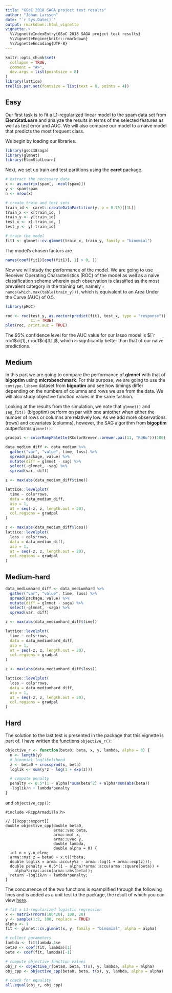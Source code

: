 ```yaml
---
title: "GSoC 2018 SAGA project test results"
author: "Johan Larsson"
date: "`r Sys.Date()`"
output: rmarkdown::html_vignette
vignette: >
  %\VignetteIndexEntry{GSoC 2018 SAGA project test results}
  %\VignetteEngine{knitr::rmarkdown}
  %\VignetteEncoding{UTF-8}
---
```


```r
knitr::opts_chunk$set(
  collapse = TRUE,
  comment = "#>",
  dev.args = list(pointsize = 8)
)
library(lattice)
trellis.par.set(fontsize = list(text = 8, points = 4))
```

## Easy

Our first task is to fit a L1-regularized linear model to the spam data set
from **ElemStatLearn** and analyze the results in terms of the selected
features as well as test error and AUC. We will also compare our model to a
naive model that predicts the most frequent class.

We begin by loading our libraries.

```r
library(gsoc18saga)
library(glmnet)
library(ElemStatLearn)
```

Next, we set up train and test partitions using the **caret** package.

```r
# extract the necessary data
x <- as.matrix(spam[, -ncol(spam)])
y <- spam$spam
n <- nrow(x)

# create train and test sets
train_id <- caret::createDataPartition(y, p = 0.75)[[1L]]
train_x <- x[train_id, ]
train_y <- y[train_id]
test_x <- x[-train_id, ]
test_y <- y[-train_id]

# train the model
fit1 <- glmnet::cv.glmnet(train_x, train_y, family = "binomial")
```

The model's chosen factors are

```r
names(coef(fit1)[coef(fit1)[, 1] > 0, ])
```

Now we will study the performance of the model. We are going to use
Receiver Operating Characteristics (ROC) of the model as well as a
naive classification scheme wherein each observation is classified
as the most prevalent category in the training set, namely
``r names(which.max(table(train_y)))``, which is equivalent to an Area Under
the Curve (AUC) of 0.5.

```r
library(pROC)

roc <- roc(test_y, as.vector(predict(fit1, test_x, type = "response")),
           ci = TRUE)
plot(roc, print.auc = TRUE)
```

The 95% confidence level for the AUC value for our
lasso model is $[`r roc1$ci[1]`, `r roc1$ci[3]`]$, which
is signficantly better than that of our naive predictions.

## Medium

In this part we are going to compare the performance of **glmnet** with
that of **bigoptim** using **microbenchmark**. For this purpose,
we are going to use the `covtype.libsvm` dataset from **bigoptim**
and see how timings differ depending on the numbers of columns and rows we
use from the data. We will also study objective function values in the
same fashion.

Looking at the results from the simulation, we note that `glmnet()` and
`sag_fit()` (bigoptim) perform on par with one antother
when either the number of rows or columns are relatively low.
As we add more observations (rows) and covariates (columns), however,
the SAG algorithm from **bigoptim** outperforms `glmnet()`.

```r
gradpal <- colorRampPalette(RColorBrewer::brewer.pal(11, "RdBu"))(100)

data_medium_diff <- data_medium %>%
  gather("var", "value", time, loss) %>%
  spread(package, value) %>%
  mutate(diff = glmnet - sag) %>%
  select(-glmnet, -sag) %>%
  spread(var, diff)

z <- max(abs(data_medium_diff$time))

lattice::levelplot(
  time ~ cols*rows, 
  data = data_medium_diff,
  asp = 1,
  at = seq(-z, z, length.out = 20),
  col.regions = gradpal
)
```

```r
z <- max(abs(data_medium_diff$loss))
lattice::levelplot(
  loss ~ cols*rows,
  data = data_medium_diff,
  asp = 1,
  at = seq(-z, z, length.out = 20),
  col.regions = gradpal
)
```


## Medium-hard
 
```r
data_mediumhard_diff <- data_mediumhard %>%
  gather("var", "value", time, loss) %>%
  spread(package, value) %>%
  mutate(diff = glmnet - saga) %>%
  select(-glmnet, -saga) %>%
  spread(var, diff)

z <- max(abs(data_mediumhard_diff$time))

lattice::levelplot(
  time ~ cols*rows, 
  data = data_mediumhard_diff,
  asp = 1,
  at = seq(-z, z, length.out = 20),
  col.regions = gradpal
)
```

```r
z <- max(abs(data_mediumhard_diff$loss))

lattice::levelplot(
  loss ~ cols*rows, 
  data = data_mediumhard_diff,
  asp = 1,
  at = seq(-z, z, length.out = 20),
  col.regions = gradpal
)
```

## Hard

The solution to the last test is presented in the package that
this vignette is part of. I have written the functions `objective_r()`:

```r
objective_r <- function(beta0, beta, x, y, lambda, alpha = 0) {
  n <- length(y)
  # binomial loglikelihood
  z <- beta0 + crossprod(x, beta)
  loglik <- sum(y*z - log(1 + exp(z)))

  # compute penalty
  penalty <- 0.5*(1 - alpha)*sum(beta^2) + alpha*sum(abs(beta))
  -loglik/n + lambda*penalty
}
```

and `objective_cpp()`: 

```Rcpp
#include <RcppArmadillo.h>

// [[Rcpp::export]]
double objective_cpp(double beta0,
                     arma::vec beta,
                     arma::mat x,
                     arma::uvec y,
                     double lambda,
                     double alpha = 0) {
  int n = y.n_elem;
  arma::mat z = beta0 + x.t()*beta;
  double loglik = arma::accu(y%z - arma::log(1 + arma::exp(z)));
  double penalty = 0.5*(1 - alpha)*arma::accu(arma::square(beta)) +
    alpha*arma::accu(arma::abs(beta));
  return -loglik/n + lambda*penalty;
}
```

The concurrence of the two functions is examplified through the following lines
and is added as a unit test to the package, the result of which you
can view [here](https://travis-ci.org/jolars/gsoc18saga).

```r
# fit a L1-regularized logistic regression
x <- matrix(rnorm(100*20), 100, 20)
y <- sample(1:2, 100, replace = TRUE)
alpha <- 1
fit <- glmnet::cv.glmnet(x, y, family = "binomial", alpha = alpha)

# collect parameters
lambda <- fit$lambda.1se
beta0 <- coef(fit, lambda)[1]
beta <- coef(fit, lambda)[-1]

# compute objective function values
obj_r <- objective_r(beta0, beta, t(x), y, lambda, alpha = alpha)
obj_cpp <- objective_cpp(beta0, beta, t(x), y, lambda, alpha = alpha)

# check for equality
all.equal(obj_r, obj_cpp)
```

